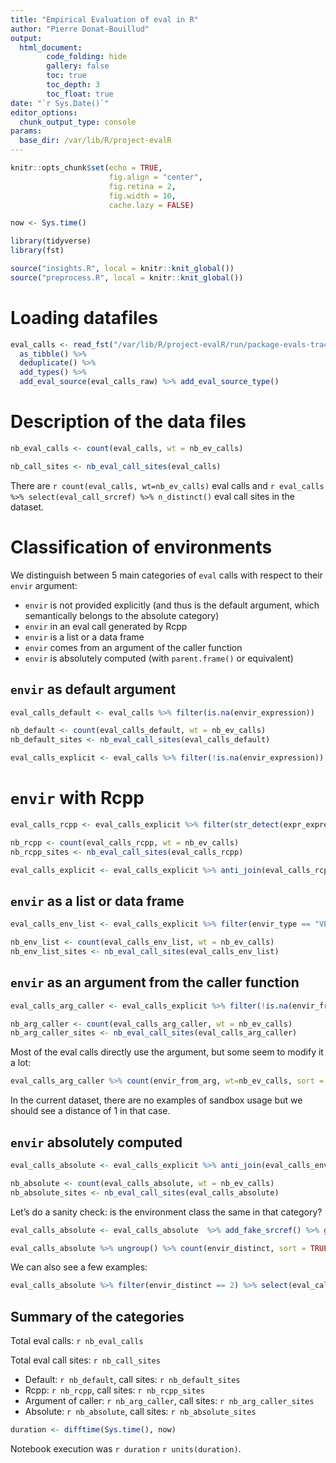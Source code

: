 ```yaml
---
title: "Empirical Evaluation of eval in R"
author: "Pierre Donat-Bouillud"
output:
  html_document:
        code_folding: hide
        gallery: false
        toc: true
        toc_depth: 3
        toc_float: true
date: "`r Sys.Date()`"
editor_options: 
  chunk_output_type: console
params:
  base_dir: /var/lib/R/project-evalR
---
```


```r
knitr::opts_chunk$set(echo = TRUE,
                      fig.align = "center",
                      fig.retina = 2,
                      fig.width = 10,
                      cache.lazy = FALSE)

now <- Sys.time() 

library(tidyverse)
library(fst)

source("insights.R", local = knitr::knit_global())
source("preprocess.R", local = knitr::knit_global())
```

# Loading datafiles

```r
eval_calls <- read_fst("/var/lib/R/project-evalR/run/package-evals-traced-test/calls.fst") %>%
  as_tibble() %>%
  deduplicate() %>% 
  add_types() %>%
  add_eval_source(eval_calls_raw) %>% add_eval_source_type()
```

# Description of the data files

```r
nb_eval_calls <- count(eval_calls, wt = nb_ev_calls)

nb_call_sites <- nb_eval_call_sites(eval_calls)
```


There are `r count(eval_calls, wt=nb_ev_calls)` eval calls and `r eval_calls %>% select(eval_call_srcref) %>% n_distinct()` eval call sites in the dataset.

# Classification of environments

We distinguish between 5 main categories of `eval` calls with respect to their `envir` argument:

- `envir` is not provided explicitly (and thus is the default argument, which semantically belongs to the absolute category)
- `envir` in an eval call generated by Rcpp
- `envir` is a list or a data frame
- `envir` comes from an argument of the caller function
- `envir` is absolutely computed (with `parent.frame()` or equivalent)

## `envir` as default argument

```r
eval_calls_default <- eval_calls %>% filter(is.na(envir_expression))

nb_default <- count(eval_calls_default, wt = nb_ev_calls)
nb_default_sites <- nb_eval_call_sites(eval_calls_default)

eval_calls_explicit <- eval_calls %>% filter(!is.na(envir_expression))
```


# `envir` with Rcpp

```r
eval_calls_rcpp <- eval_calls_explicit %>% filter(str_detect(expr_expression, "C\\+\\+Constructor|C\\+\\+Field|C\\+\\+OverloadedMethods")) 

nb_rcpp <- count(eval_calls_rcpp, wt = nb_ev_calls)
nb_rcpp_sites <- nb_eval_call_sites(eval_calls_rcpp)

eval_calls_explicit <- eval_calls_explicit %>% anti_join(eval_calls_rcpp)
```


##  `envir` as a list or data frame

```r
eval_calls_env_list <- eval_calls_explicit %>% filter(envir_type == "VECSXP")

nb_env_list <- count(eval_calls_env_list, wt = nb_ev_calls)
nb_env_list_sites <- nb_eval_call_sites(eval_calls_env_list)
```

## `envir` as an argument from the caller function

```r
eval_calls_arg_caller <- eval_calls_explicit %>% filter(!is.na(envir_from_arg))

nb_arg_caller <- count(eval_calls_arg_caller, wt = nb_ev_calls)
nb_arg_caller_sites <- nb_eval_call_sites(eval_calls_arg_caller)
```


Most of the eval calls directly use the argument, but some seem to modify it a lot:

```r
eval_calls_arg_caller %>% count(envir_from_arg, wt=nb_ev_calls, sort = TRUE) %>% knitr::kable()
```


In the current dataset, there are no examples of sandbox usage but we should see a distance of 1 in that case.


## `envir` absolutely computed

```r
eval_calls_absolute <- eval_calls_explicit %>% anti_join(eval_calls_env_list) %>% anti_join(eval_calls_arg_caller)

nb_absolute <- count(eval_calls_absolute, wt = nb_ev_calls)
nb_absolute_sites <- nb_eval_call_sites(eval_calls_absolute)
```

Let's do a sanity check: is the environment class the same in that category?

```r
eval_calls_absolute <- eval_calls_absolute  %>% add_fake_srcref() %>% group_by(eval_call_srcref) %>%  mutate(envir_distinct = n_distinct(environment_class)) 

eval_calls_absolute %>% ungroup() %>% count(envir_distinct, sort = TRUE)
```

We can also see a few examples:

```r
eval_calls_absolute %>% filter(envir_distinct == 2) %>% select(eval_call_expression, environment_class, envir_distinct)
```

## Summary of the categories

Total eval calls: `r nb_eval_calls`

Total eval call sites: `r nb_call_sites`

- Default: `r nb_default`, call sites: `r nb_default_sites`
- Rcpp: `r nb_rcpp`, call sites: `r nb_rcpp_sites`
- Argument of caller: `r nb_arg_caller`, call sites: `r nb_arg_caller_sites`
- Absolute: `r nb_absolute`, call sites: `r nb_absolute_sites`

```r
duration <- difftime(Sys.time(), now)
```

Notebook execution was `r duration` `r units(duration)`.
